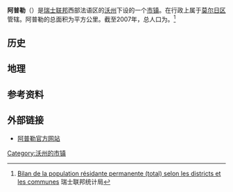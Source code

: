 {{瑞士市镇信息框
 | 市镇名称= 阿普勒
 | 原文名称             = {{lang|fr|Apples}}
 | 图片                = 
 | 纹章 = Apples-coat of arms.svg
 | 语言                   = [[法语|法语]]
 | 所属州               = 沃州
 | iso-code-region = 
 | 所属区               = [[莫尔日区|莫尔日区]]
 | lat_d=46|lat_m=33|lat_NS=N|long_d=6|long_m=26|long_EW=E
 | 邮政编码= 1143
 | 市镇代码        = 5421
 | 面积                 = 
 | 平均海拔        =  
 | 人口               = {{smn|1177|6}}
 | 主页  = www.apples.ch
 | 市镇长           = 
 | 相邻市镇             = 
 | 友好城市             = 
|地图文件             = Karte Gemeinde Apples 2011.png
|}}
'''阿普勒'''（{{lang-fr|Apples}}）是[[瑞士联邦|瑞士联邦]]西部法语区的[[沃州|沃州]]下设的一个[[瑞士市镇|市镇]]。在行政上属于[[莫尔日区|莫尔日区]]管辖。阿普勒的总面积为{{smn|12.93|5|100}}平方公里。截至2007年，总人口为{{smn|1177|6}}。<ref>{{fr}}[http://www.bfs.admin.ch/bfs/portal/fr/index/themen/01/02/blank/key/raeumliche_verteilung/kantone__gemeinden.Document.67228.xls Bilan de la population résidante permanente (total) selon les districts et les communes] {{webarchive|url=https://web.archive.org/web/20160325004118/http://www.bfs.admin.ch/bfs/portal/fr/index/themen/01/02/blank/key/raeumliche_verteilung/kantone__gemeinden.Document.67228.xls |date=2016-03-25 }} 瑞士联邦统计局</ref>

==历史==

==地理==

==参考资料==
{{reflist}}

==外部链接==
*{{fr}}[https://archive.is/20040402050204/http://www.apples.ch/ 阿普勒官方网站]

{{DEFAULTSORT:Apples}}
{{沃州莫尔日区行政区划}}
[[Category:沃州的市镇|Category:沃州的市镇]]